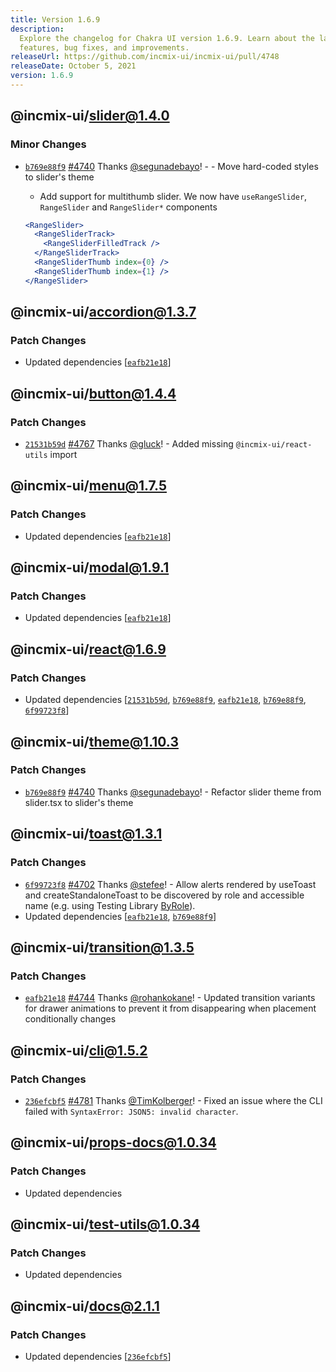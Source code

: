 ```yaml
---
title: Version 1.6.9
description:
  Explore the changelog for Chakra UI version 1.6.9. Learn about the latest
  features, bug fixes, and improvements.
releaseUrl: https://github.com/incmix-ui/incmix-ui/pull/4748
releaseDate: October 5, 2021
version: 1.6.9
---
```


## @incmix-ui/slider@1.4.0

### Minor Changes

- [`b769e88f9`](https://github.com/incmix-ui/incmix-ui/commit/b769e88f977a4e2a8641de57beefd8220bc5dffa)
  [#4740](https://github.com/incmix-ui/incmix-ui/pull/4740) Thanks
  [@segunadebayo](https://github.com/segunadebayo)! - - Move hard-coded styles
  to slider's theme

  - Add support for multithumb slider. We now have `useRangeSlider`,
    `RangeSlider` and `RangeSlider*` components

  ```jsx live=false
  <RangeSlider>
    <RangeSliderTrack>
      <RangeSliderFilledTrack />
    </RangeSliderTrack>
    <RangeSliderThumb index={0} />
    <RangeSliderThumb index={1} />
  </RangeSlider>
  ```

## @incmix-ui/accordion@1.3.7

### Patch Changes

- Updated dependencies
  \[[`eafb21e18`](https://github.com/incmix-ui/incmix-ui/commit/eafb21e1883cf40bfe44e143714d9a480a0cc7da)]

## @incmix-ui/button@1.4.4

### Patch Changes

- [`21531b59d`](https://github.com/incmix-ui/incmix-ui/commit/21531b59dba938be1b4ee9d3a5f43f4e10d3f783)
  [#4767](https://github.com/incmix-ui/incmix-ui/pull/4767) Thanks
  [@gluck](https://github.com/gluck)! - Added missing `@incmix-ui/react-utils`
  import

## @incmix-ui/menu@1.7.5

### Patch Changes

- Updated dependencies
  \[[`eafb21e18`](https://github.com/incmix-ui/incmix-ui/commit/eafb21e1883cf40bfe44e143714d9a480a0cc7da)]

## @incmix-ui/modal@1.9.1

### Patch Changes

- Updated dependencies
  \[[`eafb21e18`](https://github.com/incmix-ui/incmix-ui/commit/eafb21e1883cf40bfe44e143714d9a480a0cc7da)]

## @incmix-ui/react@1.6.9

### Patch Changes

- Updated dependencies
  \[[`21531b59d`](https://github.com/incmix-ui/incmix-ui/commit/21531b59dba938be1b4ee9d3a5f43f4e10d3f783),
  [`b769e88f9`](https://github.com/incmix-ui/incmix-ui/commit/b769e88f977a4e2a8641de57beefd8220bc5dffa),
  [`eafb21e18`](https://github.com/incmix-ui/incmix-ui/commit/eafb21e1883cf40bfe44e143714d9a480a0cc7da),
  [`b769e88f9`](https://github.com/incmix-ui/incmix-ui/commit/b769e88f977a4e2a8641de57beefd8220bc5dffa),
  [`6f99723f8`](https://github.com/incmix-ui/incmix-ui/commit/6f99723f8b2f170978a34bc4da1dc85228ab4512)]

## @incmix-ui/theme@1.10.3

### Patch Changes

- [`b769e88f9`](https://github.com/incmix-ui/incmix-ui/commit/b769e88f977a4e2a8641de57beefd8220bc5dffa)
  [#4740](https://github.com/incmix-ui/incmix-ui/pull/4740) Thanks
  [@segunadebayo](https://github.com/segunadebayo)! - Refactor slider theme from
  slider.tsx to slider's theme

## @incmix-ui/toast@1.3.1

### Patch Changes

- [`6f99723f8`](https://github.com/incmix-ui/incmix-ui/commit/6f99723f8b2f170978a34bc4da1dc85228ab4512)
  [#4702](https://github.com/incmix-ui/incmix-ui/pull/4702) Thanks
  [@stefee](https://github.com/stefee)! - Allow alerts rendered by useToast and
  createStandaloneToast to be discovered by role and accessible name (e.g. using
  Testing Library [ByRole](https://testing-library.com/docs/queries/byrole/)).
- Updated dependencies
  \[[`eafb21e18`](https://github.com/incmix-ui/incmix-ui/commit/eafb21e1883cf40bfe44e143714d9a480a0cc7da),
  [`b769e88f9`](https://github.com/incmix-ui/incmix-ui/commit/b769e88f977a4e2a8641de57beefd8220bc5dffa)]

## @incmix-ui/transition@1.3.5

### Patch Changes

- [`eafb21e18`](https://github.com/incmix-ui/incmix-ui/commit/eafb21e1883cf40bfe44e143714d9a480a0cc7da)
  [#4744](https://github.com/incmix-ui/incmix-ui/pull/4744) Thanks
  [@rohankokane](https://github.com/rohankokane)! - Updated transition variants
  for drawer animations to prevent it from disappearing when placement
  conditionally changes

## @incmix-ui/cli@1.5.2

### Patch Changes

- [`236efcbf5`](https://github.com/incmix-ui/incmix-ui/commit/236efcbf562a966d5a3fcd0a778ee404b379d41d)
  [#4781](https://github.com/incmix-ui/incmix-ui/pull/4781) Thanks
  [@TimKolberger](https://github.com/TimKolberger)! - Fixed an issue where the
  CLI failed with `SyntaxError: JSON5: invalid character`.

## @incmix-ui/props-docs@1.0.34

### Patch Changes

- Updated dependencies

## @incmix-ui/test-utils@1.0.34

### Patch Changes

- Updated dependencies

## @incmix-ui/docs@2.1.1

### Patch Changes

- Updated dependencies
  \[[`236efcbf5`](https://github.com/incmix-ui/incmix-ui/commit/236efcbf562a966d5a3fcd0a778ee404b379d41d)]
